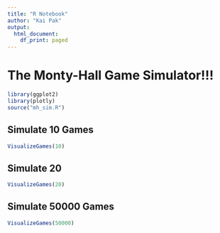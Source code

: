 ```yaml
---
title: "R Notebook"
author: "Kai Pak"
output:
  html_document:
    df_print: paged
---
```


# The Monty-Hall Game Simulator!!!


```r
library(ggplot2)
library(plotly)
source("mh_sim.R")
```

## Simulate 10 Games

```r
VisualizeGames(10)
```

## Simulate 20

```r
VisualizeGames(20)
```

## Simulate 50000 Games

```r
VisualizeGames(50000)
```

